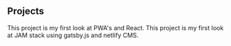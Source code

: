 ## Projects

<ProjectCard title="Weather App" link="https://quirky-hermann-cfb6d9.netlify.app/" bg="linear-gradient(to right, #D4145A 0%, #FBB03B 100%)">
This project is my first look at PWA's and React.
</ProjectCard>

<ProjectCard title="Gatsby Blog" link="https://modest-morse-b2455b.netlify.app/" bg="linear-gradient(to right, rgb(0, 146, 69) 0%, rgb(252, 238, 33) 100%)">
This project is my first look at JAM stack using gatsby.js and netlify CMS.
</ProjectCard>

<ProjectCard title="Placeholder" link="https://google.com" bg="linear-gradient(to right, rgb(213, 133, 255) 0%, rgb(0, 255, 238) 100%)">

</ProjectCard>

<ProjectCard title="Placeholder" link="https://google.com" bg="linear-gradient(to right, rgb(102, 45, 140) 0%, rgb(237, 30, 121) 100%)">

</ProjectCard>